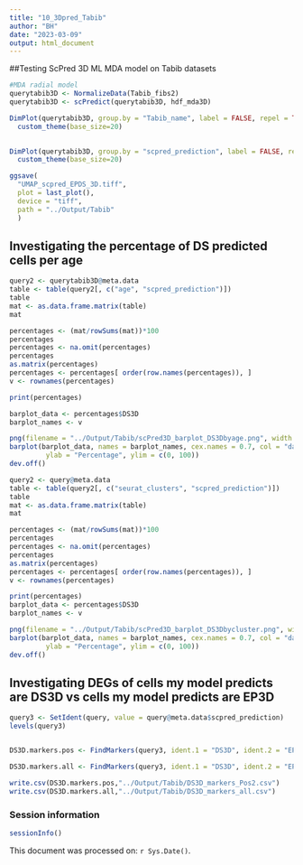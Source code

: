 ```yaml
---
title: "10_3Dpred_Tabib"
author: "BH"
date: "2023-03-09"
output: html_document
---
```


##Testing ScPred 3D ML MDA model on Tabib datasets
```r
#MDA radial model
querytabib3D <- NormalizeData(Tabib_fibs2)
querytabib3D <- scPredict(querytabib3D, hdf_mda3D)

DimPlot(querytabib3D, group.by = "Tabib_name", label = FALSE, repel = TRUE, label.size=2, seed=123) +
  custom_theme(base_size=20)
        

DimPlot(querytabib3D, group.by = "scpred_prediction", label = FALSE, repel = TRUE, seed=123, cols = c("darkblue", "deeppink3", "antiquewhite4")) +
  custom_theme(base_size=20)

ggsave(
  "UMAP_scpred_EPDS_3D.tiff",
  plot = last_plot(),
  device = "tiff",
  path = "../Output/Tabib"
  )
```

## Investigating the percentage of DS predicted cells per age

```r
query2 <- querytabib3D@meta.data
table <- table(query2[, c("age", "scpred_prediction")])
table
mat <- as.data.frame.matrix(table)
mat

percentages <- (mat/rowSums(mat))*100
percentages
percentages <- na.omit(percentages)
percentages
as.matrix(percentages)
percentages <- percentages[ order(row.names(percentages)), ]
v <- rownames(percentages)

print(percentages)

barplot_data <- percentages$DS3D
barplot_names <- v

png(filename = "../Output/Tabib/scPred3D_barplot_DS3Dbyage.png", width = 800, height = 600)  # Set appropriate width and height
barplot(barplot_data, names = barplot_names, cex.names = 0.7, col = "darkblue", main = "Percentage of predicted deeply senescent cells", xlab="Age",
         ylab = "Percentage", ylim = c(0, 100))
dev.off() 
```


```r
query2 <- query@meta.data
table <- table(query2[, c("seurat_clusters", "scpred_prediction")])
table
mat <- as.data.frame.matrix(table)
mat

percentages <- (mat/rowSums(mat))*100
percentages
percentages <- na.omit(percentages)
percentages
as.matrix(percentages)
percentages <- percentages[ order(row.names(percentages)), ]
v <- rownames(percentages)

print(percentages)
barplot_data <- percentages$DS3D
barplot_names <- v

png(filename = "../Output/Tabib/scPred3D_barplot_DS3Dbycluster.png", width = 800, height = 600)  # Set appropriate width and height
barplot(barplot_data, names = barplot_names, cex.names = 0.7, col = "darkblue", main = "Percentage of predicted deeply senescent cells", xlab="Cluster",
         ylab = "Percentage", ylim = c(0, 100))
dev.off() 
```
## Investigating DEGs of cells my model predicts are DS3D vs cells my model predicts are EP3D

```r
query3 <- SetIdent(query, value = query@meta.data$scpred_prediction)
levels(query3)


DS3D.markers.pos <- FindMarkers(query3, ident.1 = "DS3D", ident.2 = "EP3D", only.pos = TRUE, min.pct=0.25)

DS3D.markers.all <- FindMarkers(query3, ident.1 = "DS3D", ident.2 = "EP3D", only.pos = FALSE, min.pct=0.25)

write.csv(DS3D.markers.pos,"../Output/Tabib/DS3D_markers_Pos2.csv")
write.csv(DS3D.markers.all,"../Output/Tabib/DS3D_markers_all.csv")

```

### Session information
```r
sessionInfo()
```

This document was processed on: `r Sys.Date()`.
